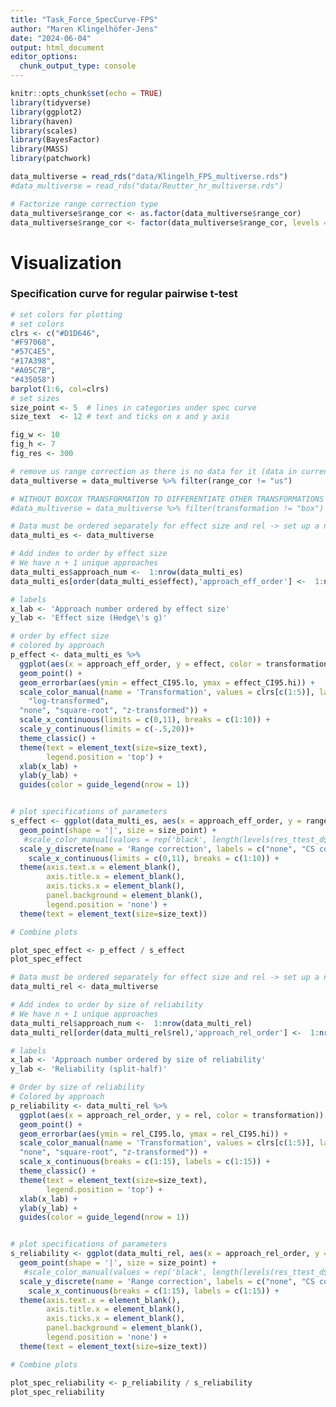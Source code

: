 ```yaml
---
title: "Task_Force_SpecCurve-FPS"
author: "Maren Klingelhöfer-Jens"
date: "2024-06-04"
output: html_document
editor_options: 
  chunk_output_type: console
---
```


```r
knitr::opts_chunk$set(echo = TRUE)
library(tidyverse)
library(ggplot2)
library(haven)
library(scales)
library(BayesFactor)
library(MASS)
library(patchwork)
```

``` r
data_multiverse = read_rds("data/Klingelh_FPS_multiverse.rds")
#data_multiverse = read_rds("data/Reutter_hr_multiverse.rds")

# Factorize range correction type
data_multiverse$range_cor <- as.factor(data_multiverse$range_cor)
data_multiverse$range_cor <- factor(data_multiverse$range_cor, levels = c("none","cs","us"))

```


# Visualization
### Specification curve for regular pairwise t-test

```r

# set colors for plotting
# set colors
clrs <- c("#D1D646",
"#F97068",
"#57C4E5",
"#17A398",
"#A05C7B",
"#435058")
barplot(1:6, col=clrs)
# set sizes 
size_point <- 5  # lines in categories under spec curve
size_text  <- 12 # text and ticks on x and y axis

fig_w <- 10
fig_h <- 7
fig_res <- 300

```

```r

# remove us range correction as there is no data for it (data in current dataset is just simulation)
data_multiverse = data_multiverse %>% filter(range_cor != "us")

# WITHOUT BOXCOX TRANSFORMATION TO DIFFERENTIATE OTHER TRANSFORMATIONS BETTER
#data_multiverse = data_multiverse %>% filter(transformation != "box")

# Data must be ordered separately for effect size and rel -> set up a new data set
data_multi_es <- data_multiverse

# Add index to order by effect size
# We have n + 1 unique approaches
data_multi_es$approach_num <-  1:nrow(data_multi_es)
data_multi_es[order(data_multi_es$effect),'approach_eff_order'] <-  1:nrow(data_multi_es)

# labels
x_lab <- 'Approach number ordered by effect size'
y_lab <- 'Effect size (Hedge\'s g)'

# order by effect size
# colored by approach
p_effect <- data_multi_es %>%
  ggplot(aes(x = approach_eff_order, y = effect, color = transformation)) +
  geom_point() +
  geom_errorbar(aes(ymin = effect_CI95.lo, ymax = effect_CI95.hi)) +
  scale_color_manual(name = 'Transformation', values = clrs[c(1:5)], labels = c(#"box cox",
    "log-transformed", 
  "none", "square-root", "z-transformed")) +
  scale_x_continuous(limits = c(0,11), breaks = c(1:10)) +
  scale_y_continuous(limits = c(-.5,20))+
  theme_classic() +
  theme(text = element_text(size=size_text),
        legend.position = 'top') +
  xlab(x_lab) +
  ylab(y_lab) + 
  guides(color = guide_legend(nrow = 1))


# plot specifications of parameters
s_effect <- ggplot(data_multi_es, aes(x = approach_eff_order, y = range_cor)) +
  geom_point(shape = '|', size = size_point) +
   #scale_color_manual(values = rep('black', length(levels(res_ttest_d$approach)) )) +
  scale_y_discrete(name = 'Range correction', labels = c("none", "CS corrected")) +
    scale_x_continuous(limits = c(0,11), breaks = c(1:10)) +
  theme(axis.text.x = element_blank(),
        axis.title.x = element_blank(), 
        axis.ticks.x = element_blank(),
        panel.background = element_blank(),
        legend.position = 'none') +
  theme(text = element_text(size=size_text)) 

# Combine plots

plot_spec_effect <- p_effect / s_effect
plot_spec_effect

```



```r

# Data must be ordered separately for effect size and rel -> set up a new data set
data_multi_rel <- data_multiverse

# Add index to order by size of reliability
# We have n + 1 unique approaches
data_multi_rel$approach_num <-  1:nrow(data_multi_rel)
data_multi_rel[order(data_multi_rel$rel),'approach_rel_order'] <-  1:nrow(data_multi_rel)

# labels
x_lab <- 'Approach number ordered by size of reliability'
y_lab <- 'Reliability (split-half)'

# Order by size of reliability
# Colored by approach
p_reliability <- data_multi_rel %>%
  ggplot(aes(x = approach_rel_order, y = rel, color = transformation)) +
  geom_point() +
  geom_errorbar(aes(ymin = rel_CI95.lo, ymax = rel_CI95.hi)) +
  scale_color_manual(name = 'Transformation', values = clrs[c(1:5)], labels = c("box cox", "log-transformed", 
  "none", "square-root", "z-transformed")) +
  scale_x_continuous(breaks = c(1:15), labels = c(1:15)) +
  theme_classic() +
  theme(text = element_text(size=size_text),
        legend.position = 'top') +
  xlab(x_lab) +
  ylab(y_lab) + 
  guides(color = guide_legend(nrow = 1))


# plot specifications of parameters
s_reliability <- ggplot(data_multi_rel, aes(x = approach_rel_order, y = range_cor)) +
  geom_point(shape = '|', size = size_point) +
   #scale_color_manual(values = rep('black', length(levels(res_ttest_d$approach)) )) +
  scale_y_discrete(name = 'Range correction', labels = c("none", "CS corrected")) +
    scale_x_continuous(breaks = c(1:15), labels = c(1:15)) +
  theme(axis.text.x = element_blank(),
        axis.title.x = element_blank(), 
        axis.ticks.x = element_blank(),
        panel.background = element_blank(),
        legend.position = 'none') +
  theme(text = element_text(size=size_text)) 

# Combine plots

plot_spec_reliability <- p_reliability / s_reliability
plot_spec_reliability

```
